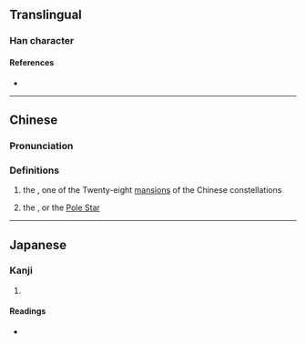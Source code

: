 {{character info/new}}
==Translingual==

===Han character===
{{Han char|rn=72|rad=日|as=15|sn=19|four=|canj=AAAV|ids=⿱晶辰}}

====References====
* {{Han ref|kx=0501.230|dkj=14244|dj=0871.320|hdz=21541.010|uh=66DF|ud=26335}}

----

==Chinese==
{{zh-forms}}

===Pronunciation===
{{zh-pron
|m=chén
|c=san4
|h=
|md=
|mn=
|w=
|mc=
|oc=
|cat=n
}}

===Definitions===
{{zh-hanzi}}

# {{lb|zh|archaic form of {{zh-l|晨}}}} the {{w|Room (Chinese constellation)|Room mansion}}, one of the Twenty-eight [[lunar mansion|mansion]]s of the Chinese constellations
# {{lb|zh|archaic}} the {{w|Heart (Chinese constellation)|Heart mansion}}, or the [[Pole Star]]

----

==Japanese==

===Kanji===
{{ja-kanji|grade=|rs=日15}}

# {{rfdef|ja|sort=日15}}

====Readings====
* {{ja-readings|on=[[しん]] (shin)|kun=[[あした]] (ashita), [[あさ]] (asa)}}